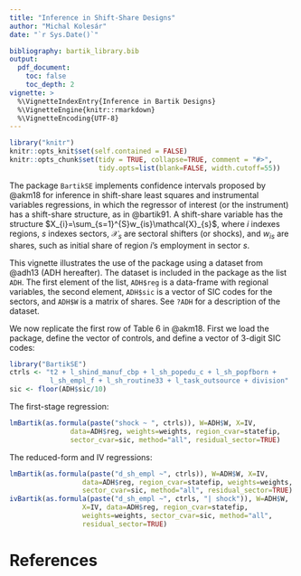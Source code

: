 ```yaml
---
title: "Inference in Shift-Share Designs"
author: "Michal Kolesár"
date: "`r Sys.Date()`"

bibliography: bartik_library.bib
output:
  pdf_document:
    toc: false
    toc_depth: 2
vignette: >
  %\VignetteIndexEntry{Inference in Bartik Designs}
  %\VignetteEngine{knitr::rmarkdown}
  %\VignetteEncoding{UTF-8}
---
```


```r
library("knitr")
knitr::opts_knit$set(self.contained = FALSE)
knitr::opts_chunk$set(tidy = TRUE, collapse=TRUE, comment = "#>",
                      tidy.opts=list(blank=FALSE, width.cutoff=55))
```

The package `BartikSE` implements confidence intervals proposed by @akm18 for
inference in shift-share least squares and instrumental variables regressions,
in which the regressor of interest (or the instrument) has a shift-share
structure, as in @bartik91. A shift-share variable has the structure
$X_{i}=\sum_{s=1}^{S}w_{is}\mathcal{X}_{s}$, where $i$ indexes regions, $s$
indexes sectors, $\mathcal{X}_{s}$ are sectoral shifters (or shocks), and
$w_{is}$ are shares, such as initial share of region $i$'s employment in sector
$s$.

This vignette illustrates the use of the package using a dataset from @adh13
(ADH hereafter). The dataset is included in the package as the list `ADH`. The
first element of the list, `ADH$reg` is a data-frame with regional variables,
the second element, `ADH$sic` is a vector of SIC codes for the sectors, and
`ADH$W` is a matrix of shares. See `?ADH` for a description of the dataset.

We now replicate the first row of Table 6 in @akm18. First we load the package,
define the vector of controls, and define a vector of 3-digit SIC codes:
```r
library("BartikSE")
ctrls <- "t2 + l_shind_manuf_cbp + l_sh_popedu_c + l_sh_popfborn +
          l_sh_empl_f + l_sh_routine33 + l_task_outsource + division"
sic <- floor(ADH$sic/10)
```

The first-stage regression:
```r
lmBartik(as.formula(paste("shock ~ ", ctrls)), W=ADH$W, X=IV,
               data=ADH$reg, weights=weights, region_cvar=statefip,
               sector_cvar=sic, method="all", residual_sector=TRUE)
```

The reduced-form and IV regressions:
```r
lmBartik(as.formula(paste("d_sh_empl ~", ctrls)), W=ADH$W, X=IV,
                  data=ADH$reg, region_cvar=statefip, weights=weights,
                  sector_cvar=sic, method="all", residual_sector=TRUE)
ivBartik(as.formula(paste("d_sh_empl ~", ctrls, "| shock")), W=ADH$W,
                  X=IV, data=ADH$reg, region_cvar=statefip,
                  weights=weights, sector_cvar=sic, method="all",
                  residual_sector=TRUE)
```

# References
